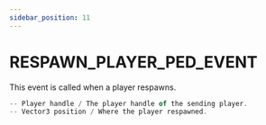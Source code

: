 ```yaml
---
sidebar_position: 11
---
```


# RESPAWN_PLAYER_PED_EVENT

This event is called when a player respawns.

```jsx title="Parameters"
-- Player handle / The player handle of the sending player.
-- Vector3 position / Where the player respawned.


```

